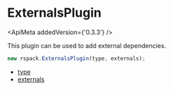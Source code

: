 
# ExternalsPlugin

<ApiMeta addedVersion={'0.3.3'} />

This plugin can be used to add external dependencies.

```js
new rspack.ExternalsPlugin(type, externals);
```

- [type](/config/externals#externalstype)
- [externals](/config/externals#externals-1)
